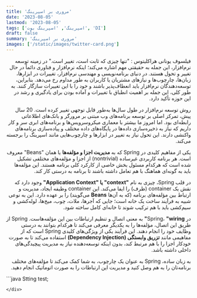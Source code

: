 ```yaml
---
title: 'مروری بر اسپرینگ'
date: '2023-08-05'
lastmod: '2023-08-05'
tags: ['اسپرینگ', 'اسپرینگ بوت', 'DI']
draft: false
summary: 'مروری بر اسپرینگ'
images: ['/static/images/twitter-card.png']
---
```


<div dir="rtl">
  فیلسوف یونانی هراکلیتوس : "تنها چیزی که ثابت است، تغییر است." در زمینه توسعه نرم‌افزار، این جمله
  به حقیقتی مهم اشاره می‌کند؛ اینکه نرم‌افزار و فناوری دائماً در حال تغییر و تحول هستند. در دنیای
  برنامه‌نویسی و مهندسی نرم‌افزار، تغییرات در ابزارها، زبان‌ها، چارچوب‌ها و نیازهای مشتریان یا
  کاربران به طور مداوم رخ می‌دهد. بنابراین، توسعه‌دهندگان نرم‌افزار باید انعطاف‌پذیر باشند و خود را
  با این تغییرات سازگار کنند. به طور کلی، این جمله بر اهمیت انطباق با تغییرات و آماده بودن برای
  یادگیری و رشد در این حوزه تأکید دارد.

روش توسعه نرم‌افزار در طول سال‌ها به‌طور قابل توجهی تغییر کرده است. 20 سال پیش، تمرکز اصلی بر
توسعه برنامه‌های وب مبتنی بر مرورگر و بانک‌های اطلاعاتی رابطه‌ای بود. اما امروز ما بیشتر با معماری
میکروسرویس‌ها و برنامه‌های ابری سر و کار داریم که نیاز به ذخیره‌سازی داده‌ها در پایگاه‌های داده
مختلف و پیاده‌سازی برنامه‌های واکنشی دارند. این تحول نیاز به تغییر در ابزارها و چارچوب‌هایی مانند
اسپرینگ را برجسته می‌کند.

یکی از مفاهیم کلیدی در Spring که به **مدیریت اجزا و مؤلفه‌ها** یا همان "Beans" معروف است. هر برنامه کاربردی غیرساده (nontrivial) از اجزا و مؤلفه‌های مختلفی تشکیل شده است که هرکدام مسئول بخش خاصی از کارکرد کلی برنامه هستند. این مؤلفه‌ها باید به گونه‌ای هماهنگ با هم تعامل داشته باشند تا برنامه به درستی کار کند.

در قلب Spring، چیزی به نام **"context" یا "Application Context"** وجود دارد که نقش یک container (ظرف) را ایفا می‌کند. این container وظیفه ایجاد، مدیریت و ارتباط بین مؤلفه‌های برنامه (که به آن‌ها **Beans** می‌گویند) را بر عهده دارد. این به نوعی شبیه به فرآیند ساخت یک خانه است؛ جایی که آجرها، ملات، چوب، میخ‌ها، لوله‌کشی و سیم‌کشی باید با هم ترکیب شوند تا خانه‌ای کامل ساخته شود.

در Spring، **"wiring"** به معنی اتصال و تنظیم ارتباطات بین این مؤلفه‌هاست. Spring از طریق این اتصال، مؤلفه‌ها را به یکدیگر معرفی می‌کند تا هرکدام بتوانند به درستی وظایف خود را انجام دهند. این فرآیند یکی از ویژگی‌های کلیدی Spring است که از مفاهیمی مانند **تزریق وابستگی (Dependency Injection)** استفاده می‌کند تا به صورت خودکار اجزا را با هم مرتبط کند، بدون اینکه توسعه‌دهنده نیاز به مدیریت پیچیدگی‌های داخلی داشته باشد.

به زبان ساده، Spring به عنوان یک چارچوب، به شما کمک می‌کند تا مؤلفه‌های مختلف برنامه‌تان را به هم وصل کنید و مدیریت این ارتباطات را به صورت اتوماتیک انجام دهید.

</div>

<div dir="ltr">
```java
Stting test;

```
</div>
```
